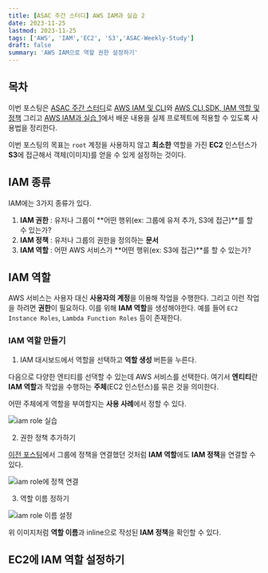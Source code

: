 ```yaml
---
title: [ASAC 주간 스터디] AWS IAM과 실습 2
date: 2023-11-25
lastmod: 2023-11-25
tags: ['AWS', 'IAM','EC2', 'S3','ASAC-Weekly-Study']
draft: false
summary: 'AWS IAM으로 역할 권한 설정하기'
---
```


## 목차

<TOCInline toc={props.toc} exclude="목차" toHeading={2} />

이번 포스팅은 [ASAC 주간 스터디](tags/ASAC-Weekly-Study)로 [AWS IAM 및 CLI](/blog/aws/aws-iam)와
[AWS CLI,SDK, IAM 역할 및 정책](/blog/aws/aws-cli-sdk-iam1) 그리고
[AWS IAM과 실습 1](/blog/study/study-aws-iam1)에서 배운 내용을
실제 프로젝트에 적용할 수 있도록 사용법을 정리한다.

이번 포스팅의 목표는 `root` 계정을 사용하지 않고 **최소한** 역할을 가진 **EC2** 인스턴스가 **S3**에 접근해서 객체(이미지)를 얻을 수 있게
설정하는 것이다.

## IAM 종류

IAM에는 3가지 종류가 있다.

1. **IAM 권한** : 유저나 그룹이 **어떤 행위(ex: 그룹에 유저 추가, S3에 접근)**를 할 수 있는가?
2. **IAM 정책** : 유저나 그룹의 권한을 정의하는 **문서**
3. **IAM 역할** : 어떤 AWS 서비스가 **어떤 행위(ex: S3에 접근)**를 할 수 있는가?

## IAM 역할

AWS 서비스는 사용자 대신 **사용자의 계정**을 이용해 작업을 수행한다.
그리고 이런 작업을 하려면 **권한**이 필요하다. 이를 위해 **IAM 역할**을 생성해야한다. 예를 들어 `EC2 Instance Roles`, `Lambda Function Roles` 등이 존재한다.

### IAM 역할 만들기

1. IAM 대시보드에서 역할을 선택하고 **역할 생성** 버튼을 누른다.

다음으로 다양한 엔티티를 선댁할 수 있는데 AWS 서비스를 선택한다.
여기서 **엔티티**란 **IAM 역할**과 작업을 수행하는 **주체**(EC2 인스턴스)를 묶은 것을 의미한다.

어떤 주체에게 역할을 부여할지는 **사용 사례**에서 정할 수 있다.

<img src="/static/images/study/study-iam-role1.png" alt="iam role 실습" />

2. 권한 정책 추가하기

[이전 포스팅](/blog/aws/aws-cli-sdk-iam1)에서 그룹에 정책을 연결했던 것처럼 **IAM 역할**에도 **IAM 정책**을 연결할 수 있다.

<img src="/static/images/study/study-iam-role2.png" alt="iam role에 정책 연결" />

3. 역할 이름 정하기

<img src="/static/images/study/study-iam-role3.png" alt="iam role 이름 설정" />

위 이미지처럼 **역할 이름**과 inline으로 작성된 **IAM 정책**을 확인할 수 있다.

## EC2에 IAM 역할 설정하기
